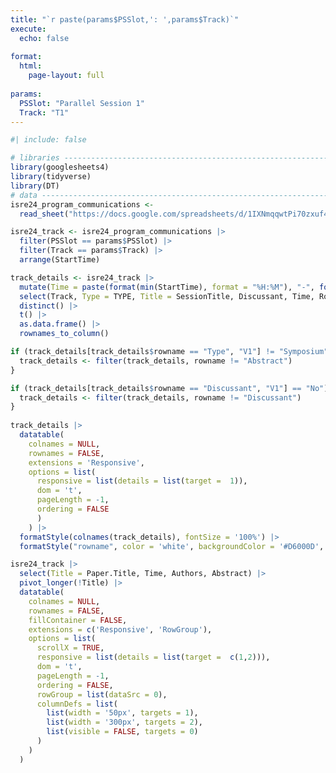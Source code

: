 ```yaml
---
title: "`r paste(params$PSSlot,': ',params$Track)`"
execute: 
  echo: false
  
format: 
  html:
    page-layout: full
  
params:
  PSSlot: "Parallel Session 1"
  Track: "T1"
---
```


```r
#| include: false

# libraries --------------------------------------------------------------------
library(googlesheets4)
library(tidyverse)
library(DT)
# data -------------------------------------------------------------------------
isre24_program_communications <-
  read_sheet("https://docs.google.com/spreadsheets/d/1IXNmqqwtPi70zxuf4q6QTpIsFi4anOuSm4RZySt_m7A")

isre24_track <- isre24_program_communications |>
  filter(PSSlot == params$PSSlot) |>
  filter(Track == params$Track) |> 
  arrange(StartTime)
```

```r
track_details <- isre24_track |> 
  mutate(Time = paste(format(min(StartTime), format = "%H:%M"), "-", format(max(EndTime), format = "%H:%M"))) |> 
  select(Track, Type = TYPE, Title = SessionTitle, Discussant, Time, Room, Abstract = SymposiaAbstract) |> 
  distinct() |> 
  t() |> 
  as.data.frame() |> 
  rownames_to_column()

if (track_details[track_details$rowname == "Type", "V1"] != "Symposium") {
  track_details <- filter(track_details, rowname != "Abstract")
}

if (track_details[track_details$rowname == "Discussant", "V1"] == "No") {
  track_details <- filter(track_details, rowname != "Discussant")
}
  
track_details |>
  datatable(
    colnames = NULL,
    rownames = FALSE,
    extensions = 'Responsive',
    options = list(
      responsive = list(details = list(target =  1)),
      dom = 't',
      pageLength = -1,
      ordering = FALSE
      )
    ) |>
  formatStyle(colnames(track_details), fontSize = '100%') |>
  formatStyle("rowname", color = 'white', backgroundColor = '#D6000D', fontWeight = 'bold')
```

```r
isre24_track |>
  select(Title = Paper.Title, Time, Authors, Abstract) |>
  pivot_longer(!Title) |>
  datatable(
    colnames = NULL,
    rownames = FALSE,
    fillContainer = FALSE,
    extensions = c('Responsive', 'RowGroup'),
    options = list(
      scrollX = TRUE,
      responsive = list(details = list(target =  c(1,2))),
      dom = 't',
      pageLength = -1,
      ordering = FALSE,
      rowGroup = list(dataSrc = 0),
      columnDefs = list(
        list(width = '50px', targets = 1),
        list(width = '300px', targets = 2),
        list(visible = FALSE, targets = 0)
      )
    )
  )
```

